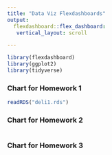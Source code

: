 ```yaml
---
title: "Data Viz Flexdashboards"
output: 
  flexdashboard::flex_dashboard:
   vertical_layout: scroll

---
```


```r
library(flexdashboard)
library(ggplot2)
library(tidyverse)
```






### Chart for Homework 1 

```r
readRDS("deli1.rds")
```

### Chart for Homework 2

```r

```

### Chart for Homework 3

```r

```
